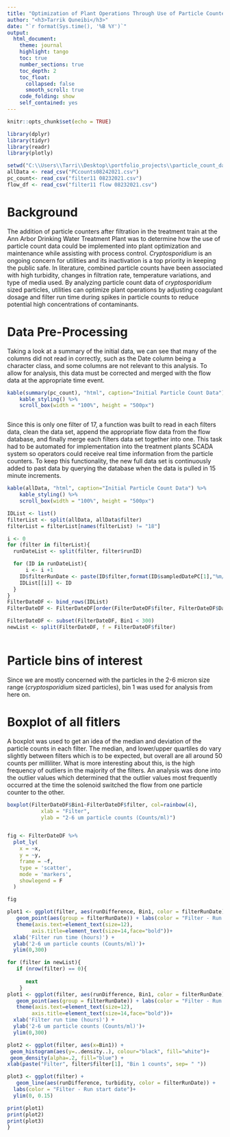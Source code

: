 ```yaml
---
title: "Optimization of Plant Operations Through Use of Particle Counters to Detect Cryptosporidium-sized Particles"
author: "<h3>Tarrik Quneibi</h3>"
date: "`r format(Sys.time(), '%B %Y')`"
output:
  html_document:
    theme: journal
    highlight: tango
    toc: true
    number_sections: true
    toc_depth: 2
    toc_float:
      collapsed: false
      smooth_scroll: true
    code_folding: show
    self_contained: yes
---
```


```r
knitr::opts_chunk$set(echo = TRUE)
```


```r
library(dplyr)
library(tidyr)
library(readr)
library(plotly)

```


```r
setwd("C:\\Users\\Tarri\\Desktop\\portfolio_projects\\particle_count_dashboard\\data")
allData <- read_csv("PCcounts08242021.csv")
pc_count<- read_csv("filter11 08232021.csv")
flow_df <- read_csv("filter11 flow 08232021.csv")
```

# Background
The addition of particle counters after filtration in the treatment train at the Ann Arbor Drinking Water Treatment Plant was to determine how the use of particle count data could be implemented into plant optimization and maintenance while assisting with process control. 
*Cryptosporidium* is an ongoing concern for utilities and its inactivation is a top priority in keeping the public safe. In literature, combined particle counts have been associated with high turbidity, changes in filtration rate, temperature variations, and type of media used. By analyzing particle count data of *cryptosporidium* sized particles, utilities can optimize plant operations by adjusting coagulant dosage and filter run time during spikes in particle counts to reduce potential high concentrations of contaminants.


# Data Pre-Processing
Taking a look at a summary of the initial data, we can see that many of the columns did not read in correctly, such as the Date column being a character class, and some columns are not relevant to this analysis. To allow for analysis, this data must be corrected and merged with the flow data at the appropriate time event. 

```r
kable(summary(pc_count), "html", caption="Initial Particle Count Data") %>%
    kable_styling() %>%
    scroll_box(width = "100%", height = "500px")



```

Since this is only one filter of 17, a function was built to read in each filters data, clean the data set, append the appropriate flow data from the flow database, and finally merge each filters data set together into one. This task had to be automated for implementation into the treatment plants SCADA system so operators could receive real time information from the particle counters. To keep this functionality, the new full data set is continuously added to past data by querying the database when the data is pulled in 15 minute increments.


```r
kable(allData, "html", caption="Initial Particle Count Data") %>%
    kable_styling() %>%
    scroll_box(width = "100%", height = "500px")


```


```r
IDList <- list()
filterList <- split(allData, allData$filter)
filterList = filterList[names(filterList) != "18"]

i <- 0
for (filter in filterList){
  runDateList <- split(filter, filter$runID)

  for (ID in runDateList){
      i <- i +1
    ID$filterRunDate <- paste(ID$filter,format(ID$sampledDatePC[1],"%m/%d"),sep=" - ")
    IDList[[i]] <- ID
  }
}
FilterDateDF <- bind_rows(IDList)
FilterDateDF <- FilterDateDF[order(FilterDateDF$filter, FilterDateDF$Date), ]

FilterDateDF <- subset(FilterDateDF, Bin1 < 300)
newList <- split(FilterDateDF, f = FilterDateDF$filter)



```

# Particle bins of interest
Since we are mostly concerned with the particles in the 2-6 micron size range (*cryptosporidium* sized particles), bin 1 was used for analysis from here on. 

# Boxplot of all fitlers
A boxplot was used to get an idea of the median and deviation of the particle counts in each filter. The median, and lower/upper quartiles do vary slightly between filters which is to be expected, but overall are all around 50 counts per milliliter. What is more interesting about this, is the high frequency of outliers in the majority of the filters. An analysis was done into the outlier values which determined that the outlier values most frequently occurred at the time the solenoid switched the flow from one particle counter to the other. 

```r
boxplot(FilterDateDF$Bin1~FilterDateDF$filter, col=rainbow(4),
           xlab = "Filter",
           ylab = "2-6 um particle counts (Counts/ml)")



```

```r
fig <- FilterDateDF %>%
  plot_ly(
    x = ~x,
    y = ~y,
    frame = ~f,
    type = 'scatter',
    mode = 'markers',
    showlegend = F
  )

fig

plot1 <- ggplot(filter, aes(runDifference, Bin1, color = filterRunDate)) + 
   geom_point(aes(group = filterRunDate)) + labs(color = "Filter - Run start date") +
   theme(axis.text=element_text(size=12),
        axis.title=element_text(size=14,face="bold"))+
  xlab('Filter run time (hours)') +
  ylab('2-6 um particle counts (Counts/ml)')+
  ylim(0,300)

```

```r

for (filter in newList){
   if (nrow(filter) == 0){
     
      next
    }
plot1 <- ggplot(filter, aes(runDifference, Bin1, color = filterRunDate)) + 
   geom_point(aes(group = filterRunDate)) + labs(color = "Filter - Run start date") +
   theme(axis.text=element_text(size=12),
        axis.title=element_text(size=14,face="bold"))+
  xlab('Filter run time (hours)') +
  ylab('2-6 um particle counts (Counts/ml)')+
  ylim(0,300)

plot2 <- ggplot(filter, aes(x=Bin1)) + 
 geom_histogram(aes(y=..density..), colour="black", fill="white")+
 geom_density(alpha=.2, fill="blue") +
xlab(paste("Filter", filter$filter[1], "Bin 1 counts", sep= " "))

plot3 <- ggplot(filter) + 
   geom_line(aes(runDifference, turbidity, color = filterRunDate)) + 
  labs(color = "Filter - Run start date")+
  ylim(0, 0.15)

print(plot1)
print(plot2)
print(plot3)
}


  
```

